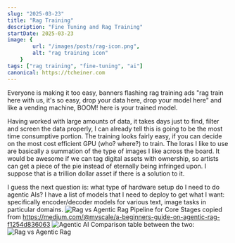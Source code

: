 ```yaml
---
slug: "2025-03-23"
title: "Rag Training"
description: "Fine Tuning and Rag Training"
startDate: 2025-03-23
image: {
        url: "/images/posts/rag-icon.png",
        alt: "rag training icon"
    }
tags: ["rag training", "fine-tuning", "ai"]
canonical: https://tcheiner.com
---
```

Everyone is making it too easy, banners flashing rag training ads  "rag train here with us, it's so easy, drop your
data here, drop your model here" and like a vending machine, BOOM! here is your trained model.

Having worked with large amounts of data, it takes days just to find, filter and screen the data properly, I can
already tell this is going to be the most time consumptive portion.  The training looks fairly easy, if you can decide
on the most cost efficient GPU (who?  where?) to train.  The loras I like to use are basically a summation of the type
of images I like across the board.  It would be awesome if we can tag digital assets with ownership, so artists can
get a piece of the pie instead of eternally being infringed upon.  I suppose that is a trillion dollar asset if there
is a solution to it.

I guess the next question is: what type of hardware setup do I need to do agentic AIs?  I have a list of models that
I need to deploy to get what I want: specifically encoder/decoder models for various text, image tasks in particular
domains.
![Rag vs Agentic Rag](/images/posts/2025-03-23-rag-vs-arag.png)
Pipeline for Core Stages
copied from https://medium.com/@myscale/a-beginners-guide-on-agentic-rag-f1254d836063
![Agentic AI](/images/posts/2025-03-23-agentic-ai.png)
Comparison table between the two:
![Rag vs Agentic Rag](/images/posts/2025-03-23-table.png)

